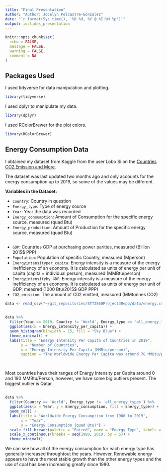 ```yaml
---
title: "Final Presentation"
author: "Author: Jocelyn Pelcastre-Gonzalez"
date: "`r format(Sys.time(), '%B %d, %Y @ %I:%M %p')`"
output: ioslides_presentation
---
```


```r
knitr::opts_chunk$set(
  echo = FALSE,
  message = FALSE,
  warning = FALSE,
  comment = NA
)
```

## Packages Used

I used tidyverse for data manipulation and plotting.

```r
library(tidyverse)
```

I used dplyr to manipulate my data. 

```r
library(dplyr)
```


I used RColorBrewer for the plot colors. 

```r
library(RColorBrewer)
```


## Energy Consumption Data

I obtained my dataset from Kaggle from the user Lobo Si on the [Countries CO2 Emission and More](https://www.kaggle.com/datasets/lobosi/c02-emission-by-countrys-grouth-and-population). 

The dataset was last updated two months ago and only accounts for the energy consumption up to 2019, so some of the values may be different.  

**Variables in the Dataset:**

* `Country`: Country in question
* `Energy_type`: Type of energy source
* `Year`: Year the data was recorded
* `Energy_consumption`: Amount of Consumption for the specific energy source, measured (quad Btu)
* `Energy_production`: Amount of Production for the specific energy source, measured (quad Btu)

##

* `GDP`: Countries GDP at purchasing power parities, measured (Billion 2015$ PPP)
* `Population`: Population of specific Country, measured (Mperson)
* `Energyintensityper_capita`: Energy intensity is a measure of the energy inefficiency of an economy. It is calculated as units of energy per unit of capita (capita = individual person), measured (MMBtu/person)
* `Energyintensityby_GDP`: Energy intensity is a measure of the energy inefficiency of an economy. It is calculated as units of energy per unit of GDP, measred (1000 Btu/2015$ GDP PPP)
* `CO2_emission`: The amount of C02 emitted, measured (MMtonnes CO2)

```r
data <- read_csv("~/git_repositories/STT2860Project3Repo/data/energy.csv")
```

##

```r
data %>%
  filter(Year == 2019, Country != 'World', Energy_type == 'all_energy_types', Energy_intensity_per_capita != '0') %>%
  ggplot(aes(x = Energy_intensity_per_capita)) + 
  geom_histogram(binwidth = 15, fill = "Sky Blue") +
  theme_minimal() +
  labs(title = "Energy Intensity Per Capita of Countries in 2019",
       y = "Number of Countries",
       x = "Energy Intensity Per Capita (MMBtu/person)",
       caption = "The Worldwide Energy Per Capita was around 78 MMBtu/person for 2019")
  
  
```

Most countries have their ranges of Energy Intensity per Capita around 0 and 190 MMBtu/Person, however, we have some big outliers present. The biggest outlier is Qatar.

##

```r
data %>%
  filter(Country == 'World', Energy_type != 'all_energy_types') %>%
  ggplot(aes(x = Year, y = Energy_consumption, fill = Energy_type)) +
  geom_col() + 
  labs(title = "Worldwide Energy Consumption from 1980 to 2019",
       x = "Year",
       y = "Energy Consumption (quad Btu)") +
  scale_fill_brewer(palette = "Paired", name = "Energy Type", labels = c("Coal", "Natural Gas", "Nuclear", "Petroleum and Other Liquids", "Renewables and Other")) +
  scale_x_continuous(breaks = seq(1980, 2019, by = 5)) +
  theme_minimal()
```

We can see how all of the energy consumption for each energy type has generally increased throughtout the years. However, Renewable energy appears to have the most stable growth than the other energy types and the use of coal has been increasing greatly since 1980.
